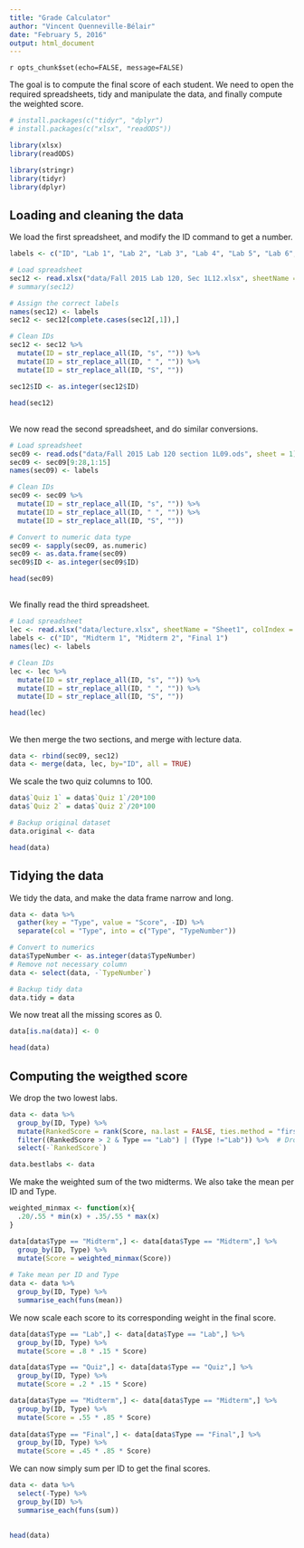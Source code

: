 ```yaml
---
title: "Grade Calculator"
author: "Vincent Quenneville-Bélair"
date: "February 5, 2016"
output: html_document
---
```


`r opts_chunk$set(echo=FALSE, message=FALSE)`

The goal is to compute the final score of each student. We need to open the required spreadsheets, tidy and manipulate the data, and finally compute the weighted score.
```r
# install.packages(c("tidyr", "dplyr")
# install.packages(c("xlsx", "readODS"))

library(xlsx)
library(readODS)

library(stringr)
library(tidyr)
library(dplyr)
```

## Loading and cleaning the data

We load the first spreadsheet, and modify the ID command to get a number.
```r
labels <- c("ID", "Lab 1", "Lab 2", "Lab 3", "Lab 4", "Lab 5", "Lab 6", "Lab 7", "Lab 8", "Lab 9", "Lab 10", "Lab 11", "Lab 12", "Quiz 2", "Quiz 1")

# Load spreadsheet
sec12 <- read.xlsx("data/Fall 2015 Lab 120, Sec 1L12.xlsx", sheetName = "Sheet1", rowIndex = -c(1:7), colIndex = c(1:15))
# summary(sec12)

# Assign the correct labels
names(sec12) <- labels
sec12 <- sec12[complete.cases(sec12[,1]),]

# Clean IDs
sec12 <- sec12 %>%
  mutate(ID = str_replace_all(ID, "s", "")) %>%
  mutate(ID = str_replace_all(ID, " ", "")) %>%
  mutate(ID = str_replace_all(ID, "S", ""))

sec12$ID <- as.integer(sec12$ID)

head(sec12)
```

##

We now read the second spreadsheet, and do similar conversions.
```r
# Load spreadsheet
sec09 <- read.ods("data/Fall 2015 Lab 120 section 1L09.ods", sheet = 1)
sec09 <- sec09[9:28,1:15]
names(sec09) <- labels

# Clean IDs
sec09 <- sec09 %>%
  mutate(ID = str_replace_all(ID, "s", "")) %>%
  mutate(ID = str_replace_all(ID, " ", "")) %>%
  mutate(ID = str_replace_all(ID, "S", ""))

# Convert to numeric data type
sec09 <- sapply(sec09, as.numeric)
sec09 <- as.data.frame(sec09)
sec09$ID <- as.integer(sec09$ID)

head(sec09)
```

##

We finally read the third spreadsheet.
```r
# Load spreadsheet
lec <- read.xlsx("data/lecture.xlsx", sheetName = "Sheet1", colIndex = c(2:5))
labels <- c("ID", "Midterm 1", "Midterm 2", "Final 1")
names(lec) <- labels

# Clean IDs
lec <- lec %>%
  mutate(ID = str_replace_all(ID, "s", "")) %>%
  mutate(ID = str_replace_all(ID, " ", "")) %>%
  mutate(ID = str_replace_all(ID, "S", ""))

head(lec)
```

##

We then merge the two sections, and merge with lecture data.
```r
data <- rbind(sec09, sec12)
data <- merge(data, lec, by="ID", all = TRUE)
```

We scale the two quiz columns to 100.
```r
data$`Quiz 1` = data$`Quiz 1`/20*100
data$`Quiz 2` = data$`Quiz 2`/20*100

# Backup original dataset
data.original <- data
```

```r
head(data)
```

## Tidying the data

We tidy the data, and make the data frame narrow and long.
```r
data <- data %>% 
  gather(key = "Type", value = "Score", -ID) %>%
  separate(col = "Type", into = c("Type", "TypeNumber")) 

# Convert to numerics
data$TypeNumber <- as.integer(data$TypeNumber)
# Remove not necessary column
data <- select(data, -`TypeNumber`)

# Backup tidy data
data.tidy = data
```

We now treat all the missing scores as 0.
```r
data[is.na(data)] <- 0
```

```r
head(data)
```

## Computing the weigthed score

We drop the two lowest labs.
```r
data <- data %>%
  group_by(ID, Type) %>%
  mutate(RankedScore = rank(Score, na.last = FALSE, ties.method = "first")) %>%
  filter((RankedScore > 2 & Type == "Lab") | (Type !="Lab")) %>%  # Drop two lowest labs
  select(-`RankedScore`)

data.bestlabs <- data
```

We make the weighted sum of the two midterms. We also take the mean per ID and Type.
```r
weighted_minmax <- function(x){
  .20/.55 * min(x) + .35/.55 * max(x)
}

data[data$Type == "Midterm",] <- data[data$Type == "Midterm",] %>% 
  group_by(ID, Type) %>% 
  mutate(Score = weighted_minmax(Score))
  
# Take mean per ID and Type
data <- data %>% 
  group_by(ID, Type) %>% 
  summarise_each(funs(mean))
```

We now scale each score to its corresponding weight in the final score.
```r
data[data$Type == "Lab",] <- data[data$Type == "Lab",] %>% 
  group_by(ID, Type) %>% 
  mutate(Score = .8 * .15 * Score)

data[data$Type == "Quiz",] <- data[data$Type == "Quiz",] %>% 
  group_by(ID, Type) %>% 
  mutate(Score = .2 * .15 * Score)

data[data$Type == "Midterm",] <- data[data$Type == "Midterm",] %>% 
  group_by(ID, Type) %>% 
  mutate(Score = .55 * .85 * Score)
  
data[data$Type == "Final",] <- data[data$Type == "Final",] %>% 
  group_by(ID, Type) %>% 
  mutate(Score = .45 * .85 * Score)
```

We can now simply sum per ID to get the final scores.
```r
data <- data %>% 
  select(-Type) %>%
  group_by(ID) %>% 
  summarise_each(funs(sum))
```

##

```r
head(data)
```
